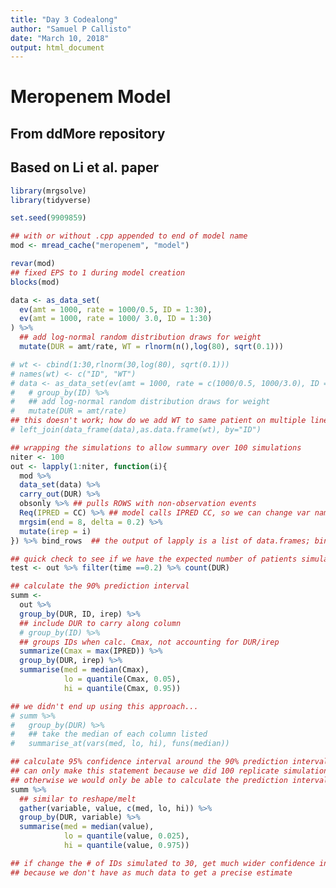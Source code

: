 ```yaml
---
title: "Day 3 Codealong"
author: "Samuel P Callisto"
date: "March 10, 2018"
output: html_document
---
```

# Meropenem Model
## From ddMore repository
## Based on Li et al. paper
```r
library(mrgsolve)
library(tidyverse)

set.seed(9909859)

## with or without .cpp appended to end of model name
mod <- mread_cache("meropenem", "model")

revar(mod)
## fixed EPS to 1 during model creation
blocks(mod)

data <- as_data_set(
  ev(amt = 1000, rate = 1000/0.5, ID = 1:30),
  ev(amt = 1000, rate = 1000/ 3.0, ID = 1:30)
) %>%
  ## add log-normal random distribution draws for weight
  mutate(DUR = amt/rate, WT = rlnorm(n(),log(80), sqrt(0.1)))

# wt <- cbind(1:30,rlnorm(30,log(80), sqrt(0.1)))
# names(wt) <- c("ID", "WT")
# data <- as_data_set(ev(amt = 1000, rate = c(1000/0.5, 1000/3.0), ID = 1:30)) %>%
#   # group_by(ID) %>%
#   ## add log-normal random distribution draws for weight
#   mutate(DUR = amt/rate)
## this doesn't work; how do we add WT to same patient on multiple lines?
# left_join(data_frame(data),as.data.frame(wt), by="ID")

## wrapping the simulations to allow summary over 100 simulations
niter <- 100
out <- lapply(1:niter, function(i){
  mod %>%
  data_set(data) %>%
  carry_out(DUR) %>%
  obsonly %>% ## pulls ROWS with non-observation events
  Req(IPRED = CC) %>% ## model calls IPRED CC, so we can change var name on the fly
  mrgsim(end = 8, delta = 0.2) %>%
  mutate(irep = i)
}) %>% bind_rows  ## the output of lapply is a list of data.frames; bindrows will bind them into one data.frames

## quick check to see if we have the expected number of patients simulated
test <- out %>% filter(time ==0.2) %>% count(DUR)

## calculate the 90% prediction interval
summ <- 
  out %>%
  group_by(DUR, ID, irep) %>%
  ## include DUR to carry along column
  # group_by(ID) %>%
  ## groups IDs when calc. Cmax, not accounting for DUR/irep
  summarize(Cmax = max(IPRED)) %>%
  group_by(DUR, irep) %>%
  summarise(med = median(Cmax),
            lo = quantile(Cmax, 0.05), 
            hi = quantile(Cmax, 0.95))

## we didn't end up using this approach...
# summ %>%
#   group_by(DUR) %>%
#   ## take the median of each column listed
#   summarise_at(vars(med, lo, hi), funs(median))

## calculate 95% confidence interval around the 90% prediction interval
## can only make this statement because we did 100 replicate simulations
## otherwise we would only be able to calculate the prediction interval
summ %>% 
  ## similar to reshape/melt
  gather(variable, value, c(med, lo, hi)) %>%
  group_by(DUR, variable) %>%
  summarise(med = median(value), 
            lo = quantile(value, 0.025), 
            hi = quantile(value, 0.975))

## if change the # of IDs simulated to 30, get much wider confidence interval
## because we don't have as much data to get a precise estimate
```

